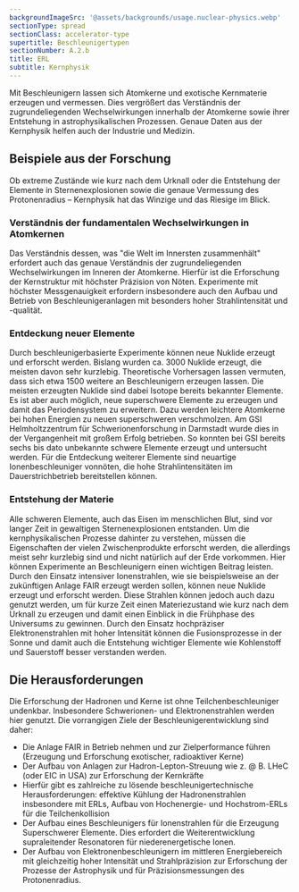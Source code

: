 ```yaml
---
backgroundImageSrc: '@assets/backgrounds/usage.nuclear-physics.webp'
sectionType: spread
sectionClass: accelerator-type
supertitle: Beschleunigertypen
sectionNumber: A.2.b
title: ERL
subtitle: Kernphysik
---
```



<div class="spread--left spread-area--intro">

Mit Beschleunigern lassen sich Atomkerne und exotische Kernmaterie erzeugen und vermessen. Dies vergrößert das Verständnis der zugrundeliegenden Wechselwirkungen innerhalb der Atomkerne sowie ihrer Entstehung in astrophysikalischen Prozessen. Genaue Daten aus der Kernphysik helfen auch der Industrie und Medizin.

</div>

<div class="spread--left spread-area--c-3_3">

## Beispiele aus der Forschung

Ob extreme Zustände wie kurz nach dem Urknall oder die Entstehung der Elemente in Sternenexplosionen sowie die genaue Vermessung des Protonenradius – Kernphysik hat das Winzige und das Riesige im Blick.

### Verständnis der fundamentalen Wechselwirkungen in Atomkernen

Das Verständnis dessen, was "die Welt im Innersten zusammenhält" erfordert auch das genaue Verständnis der zugrundeliegenden Wechselwirkungen im Inneren der Atomkerne. Hierfür ist die Erforschung der Kernstruktur mit höchster Präzision von Nöten. Experimente mit höchster Messgenauigkeit erfordern insbesondere auch den Aufbau und Betrieb von Beschleunigeranlagen mit besonders hoher Strahlintensität und -qualität.

### Entdeckung neuer Elemente

Durch beschleunigerbasierte Experimente können neue Nuklide erzeugt und erforscht werden. Bislang wurden ca. 3000 Nuklide erzeugt, die meisten davon sehr kurzlebig. Theoretische Vorhersagen lassen vermuten, dass sich etwa 1500 weitere an Beschleunigern erzeugen lassen. Die meisten erzeugten Nuklide sind dabei Isotope bereits bekannter Elemente. Es ist aber auch möglich, neue superschwere Elemente zu erzeugen und damit das Periodensystem zu erweitern. Dazu werden leichtere Atomkerne bei hohen Energien zu neuen superschweren verschmolzen. Am GSI Helmholtzzentrum für Schwerionenforschung in Darmstadt wurde dies in der Vergangenheit mit großem Erfolg betrieben. So konnten bei GSI bereits sechs bis dato unbekannte schwere Elemente erzeugt und untersucht werden. Für die Entdeckung weiterer Elemente sind neuartige Ionenbeschleuniger vonnöten, die hohe Strahlintensitäten im Dauerstrichbetrieb bereitstellen können.

</div>

<div class="spread--right spread-area--c-1_3">

### Entstehung der Materie

Alle schweren Elemente, auch das Eisen im menschlichen Blut, sind vor langer Zeit in gewaltigen Sternenexplosionen entstanden. Um die kernphysikalischen Prozesse dahinter zu verstehen, müssen die Eigenschaften der vielen Zwischenprodukte erforscht werden, die allerdings meist sehr kurzlebig sind und nicht natürlich auf der Erde vorkommen. Hier können Experimente an Beschleunigern einen wichtigen Beitrag leisten. Durch den Einsatz intensiver Ionenstrahlen, wie sie beispielsweise an der zukünftigen Anlage FAIR erzeugt werden sollen, können neue Nuklide erzeugt und erforscht werden. Diese Strahlen können jedoch auch dazu genutzt werden, um für kurze Zeit einen Materiezustand wie kurz nach dem Urknall zu erzeugen und damit einen Einblick in die Frühphase des Universums zu gewinnen. Durch den Einsatz hochpräziser Elektronenstrahlen mit hoher Intensität können die Fusionsprozesse in der Sonne und damit auch die Entstehung wichtiger Elemente wie Kohlenstoff und Sauerstoff besser verstanden werden.

</div>


<div class="spread--right spread-area--c-2_3">

## Die Herausforderungen

Die Erforschung der Hadronen und Kerne ist ohne Teilchenbeschleuniger undenkbar. Insbesondere Schwerionen- und Elektronenstrahlen werden hier genutzt. Die vorrangigen Ziele der Beschleunigerentwicklung sind daher:

- Die Anlage FAIR in Betrieb nehmen und zur Zielperformance führen (Erzeugung und Erforschung exotischer, radioaktiver Kerne)
- Der Aufbau von Anlagen zur Hadron-Lepton-Streuung wie z. @ B. LHeC (oder EIC in USA) zur Erforschung der Kernkräfte
- Hierfür gibt es zahlreiche zu lösende beschleunigertechnische Herausforderungen: effektive Kühlung der Hadronenstrahlen insbesondere mit ERLs, Aufbau von Hochenergie- und Hochstrom-ERLs für die Teilchenkollision
- Der Aufbau eines Beschleunigers für Ionenstrahlen für die Erzeugung Superschwerer Elemente. Dies erfordert die Weiterentwicklung supraleitender Resonatoren für niederenergetische Ionen.
- Der Aufbau von Elektronenbeschleunigern im mittleren Energiebereich mit gleichzeitig hoher Intensität und Strahlpräzision zur Erforschung der Prozesse der Astrophysik und für Präzisionsmessungen des Protonenradius.

</div>
